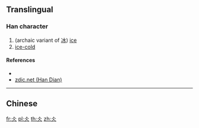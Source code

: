 {{also|冫}}
==Translingual==

===Han character===
{{Han char|rn=9|rad=人|as=02|sn=4|four=|canj=OO,XOO|ids=⿱人人}}

# (archaic variant of [[冰]]) [[ice]]
# [[ice-cold]]

====References====
* {{Han ref|kx=0092.010|dkj=00360|dj=0194.050|hdz=10105.020|uh=4ECC|ud=20172}}
* [http://www.zdic.net/zd/zi/ZdicE4ZdicBBZdic8C.htm zdic.net (Han Dian)]

----

==Chinese==
{{zh-see|冰|a}}

[[fr:仌]]
[[pl:仌]]
[[th:仌]]
[[zh:仌]]